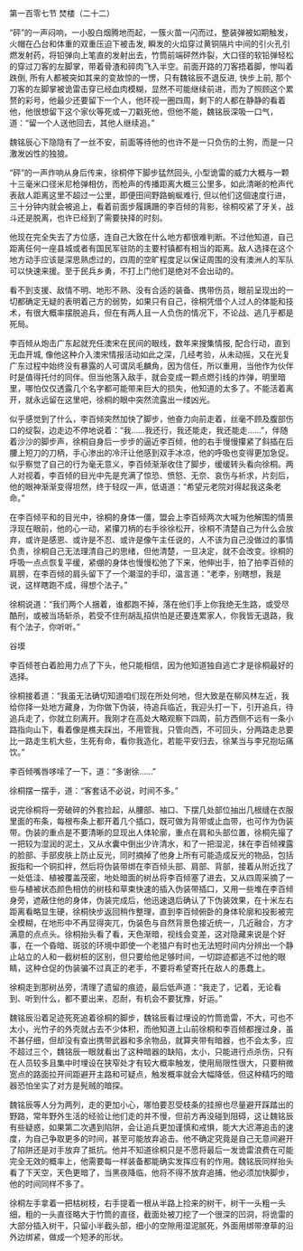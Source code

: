 

第一百零七节 焚楼（二十二）

“砰”的一声闷响，一小股白烟腾地而起，一簇火苗一闪而过，整装弹被如期触发，火帽在凸台和体重的双重压迫下被击发, 瞬发的火焰穿过黄铜隔片中间的引火孔引燃发射药，将铅弹向上笔直的发射出去，竹筒前端砰然炸裂，大口径的软铅弹轻松的穿过刀客的左脚掌，带着骨渣和碎肉飞入半空。前面开路的刀客捂着脚，惨叫着跌倒, 所有人都被突如其来的变故惊的一愣，只有魏铭辰不退反进, 快步上前, 那个刀客的左脚掌被诡雷击穿已经血肉模糊，显然不可能继续前进，而为了照顾这个累赘的彩号，他最少还要留下一个人，他环视一圈四周，剩下的人都在静静的看着他，他很想留下这个家伙等死或一刀戳死他，但他不能，魏铭辰深吸一口气，道：“留一个人送他回去，其他人继续追。”

魏铭辰心下隐隐有了一丝不安，前面等待他的也许不是一只负伤的土狗，而是一只激发凶性的独狼。

“砰”的一声炸响从身后传来，徐桐停下脚步猛然回头, 小型诡雷的威力大概与一颗十三毫米口径米尼枪弹相仿，而枪声的传播距离大概三公里多，如此清晰的枪声代表敌人距离这里不超过一公里，即便田间野路蜿蜒难行, 但以他们这個速度行进，三十分钟内就会被追上，看着前面步履蹒跚的李百倾的背影，徐桐咬紧了牙关，战斗还是脱离，也许已经到了需要抉择的时刻。

他现在完全失去了方位感，连自己大致在什么地方都很难判断。不过他知道，自己距离任何一座县城或者有国民军驻防的主要村镇都有相当的距离。敌人选择在这个地方动手应该是深思熟虑过的，四周的空旷程度足以保证周围的没有澳洲人的军队可以快速来援。至于民兵乡勇，不打上门他们是绝对不会出动的。

看不到支援、敌情不明、地形不熟、没有合适的装备、携带伤员，眼前呈现出的一切都确定无疑的表明着己方的弱势，如果只有自己，徐桐凭借个人过人的体能和技术，有很大概率摆脱追兵，但在有两人且一人负伤的情况下，不论战、逃几乎都是死局。

李百倾从炮击广东起就充任澳宋在民间的眼线，数年来搜集情报, 配合行动，直到无血开城, 像他这种介入澳宋情报活动如此之深，几经考验，从未动摇，又在光复广东过程中始终没有暴露的人可谓凤毛麟角，因为信任，所以重用，当他作为伙伴时是值得托付的同伴。但当他落入敌手，就会变成一颗点燃引线的炸弹，明里暗里，哪怕仅仅透露几个名字都可能带来巨大的损失，他知道的太多了。不能活着离开，就永远留在这里吧，徐桐的眼中突然流露出一缕凶光。

似乎感觉到了什么，李百倾突然加快了脚步，他奋力向前走着，丝毫不顾及腹部伤口的绽裂，边走边不停地说着：“我……我还行，我还能走，我还能走……”，伴随着沙沙的脚步声，徐桐自身后一步步的逼近李百倾，他的右手慢慢攥紧了斜插在后腰上短刀的刀柄，手心渗出的冷汗让他感到双手冰凉，他的呼吸也变得更加急促。似乎察觉了自己的行为毫无意义，李百倾渐渐收住了脚步，缓缓转头看向徐桐。两人对视着，李百倾的目光中先是充满了惊恐、愤怒、无奈、哀伤与祈求，片刻后，他的眼神渐渐变得坦然，终于轻叹一声，低语道：“希望元老院对得起我这条老命。”

在李百倾平和的目光中，徐桐的身体一僵，盟会上李百倾两次大喊为他解围的情景浮现在眼前，他的心一动，紧攥刀柄的右手徐徐松开，徐桐不清楚自己为什么会放弃，或许是感恩、或许是不忍、或许是像午主任说的，人不该为自己没做过的事情负责，徐桐自己无法理清自己的思绪，但他清楚，一旦决定，就不会改变。徐桐的呼吸一点点恢复平缓，紧绷的身体也慢慢松弛了下来，他伸出手，拍了拍李百倾的肩膀，在李百倾的肩头留下了一个潮湿的手印，温言道：“老李，别瞎想，我是说，这样瞎跑不成，得想个法子。”

徐桐说道：“我们两个人捆着，谁都跑不掉，落在他们手上你我绝无生路，或受尽酷刑，或被当场斩杀，若受不住刑胡乱招供怕是还要连累家人，你我皆无退路，我有个法子，你听听。”

谷塻

李百倾苍白着脸用力点了下头，他只能相信，因为他知道独自逃亡才是徐桐最好的选择。

徐桐接着道：“我虽无法确切知道咱们现在所处何地，但大致是在柳风林左近，我给你择一处地方藏身，为你做下伪装，待追兵临近，我迎头打一下，引开追兵，待追兵走了，你就立刻离开。我刚才在高处大略观察下四周，前方西侧不远有一条小路指向山下，看着像是樵夫踩出，不用管我，只管向西，不可回头，分两路走总要比一路走生机大些，生死有命，看你我造化，若能平安归去，徐某当与李兄抱坛痛饮。”

李百倾嘴唇哆嗦了一下，道：“多谢徐……”

徐桐摆一摆手，道：“客套话不必说，时间不多。”

说完徐桐将一旁破碎的外套捡起，从腰部、袖口、下摆几处部位抽出几根缝在衣服里面的布条，每根布条上都开着几个插口，既可做为背带或止血带，也可作为伪装带。伪装的重点是不要清晰的显现出人体轮廓，重点在肩和头部位置，徐桐先撮了一把较为湿润的泥土，又从水囊中倒出少许清水，和了一把湿泥，抹在李百倾裸露的脸部、手部皮肤上防止反光，同时摘掉了他身上所有可能造成反光的物品，包括扳指和一个铜扣袢，然后将伪装带绑在李百倾头部、肩部、背部，接着从附近找了一处低洼、植被覆盖茂密，地处暗面的树丛将李百倾塞了进去，又从四周采摘了一些与植被状态颜色相仿的树枝和草束快速的插入伪装带插口，又用一些堆在李百倾身旁，遮蔽住他的身体，伪装完成后，他迅速退后确认了下伪装效果，在十米左右距离看略显生硬，徐桐快步返回稍作整理，直到李百倾俯卧的身体轮廓和投影被完全模糊，在地形中不再显得突兀，伪装色与自然背景色接近统一，几近融合，方才满意的点点头。徐桐抬头看了看，天色渐暗，视线会变差，这对隐藏来说是个好事，在一个昏暗、斑驳的环境中即使一个老猎户有时也无法短时间内分辨出一个静止站立的人和一截树桩的区别，但只要给他足够时间，一切踪迹都逃不过他的眼睛，这种仓促的伪装骗不过真正的老手，不要将希望寄托在敌人的愚蠢上。

徐桐走到那树丛旁，清理了遗留的痕迹，最后低声道：“我走了，记着，无论看到、听到什么，都不要出来，忍耐，有机会不要犹豫，好运。”

魏铭辰沿着足迹死死追着徐桐的脚步，魏铭辰看过埋设的竹筒诡雷，不大，可也不太小，光竹子的外壳就占去不少体积，而他知道上山前徐桐和李百倾都搜过身，虽不甚仔细，但却没有查出携带武器和多余物品，就算夹带有暗器，也不会太多，应不超过三个，魏铭辰一眼就看出了这种暗器的缺陷，太小，只能进行点杀伤，只有在人员较多且集中时埋设在狭窄处才有较大概率触发，使用局限性很大，只要稍微宽点的路面拉开间距避开主路和可疑点，触发概率就会大幅降低，但这种精巧的暗器恐怕坐实了对方是髡贼的暗探。

魏铭辰等人分为两列，走的更加小心，哪怕要忍受枝条的挂擦也尽量避开踩踏出的野路，常年野外生活的经验让他们走的并不慢，但前方再没碰到阻碍，这让魏铭辰有些疑惑，如果第二次遇到陷阱，会让追兵更加谨慎和戒惧，能大大迟滞追击的速度，为自己争取更多的时间，甚至可能放弃追击。他不确定究竟是自己无意间避开了陷阱还是对手放弃了抵抗。他并不知道徐桐只是不愿将最后一发诡雷浪费在可能完全无效的概率上，他需要每一样装备都能确实发挥应有的作用。魏铭辰同样抬头看了下天空，天色更暗了，当黑夜降临，他将不得不放弃追捕，他必须加快脚步，他的时间同样不多了。

徐桐左手拿着一把枯树枝，右手提着一根从半路上捡来的树干，树干一头粗一头细，粗的一头直径略大于竹筒的直径，截面处被刀挖了一个很深的凹洞，将诡雷的大部分插入树干，只留小半截头部，细小的空隙用湿泥腻死，外面用绑带潦草的沿外边绑紧，做成一个短矛的形状。


